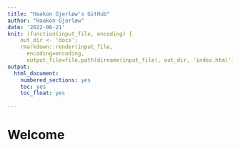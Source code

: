 ```yaml
---
title: "Haakon Gjerløw's GitHub"
author: "Haakon Gjerløw"
date: '2022-06-21'
knit: (function(input_file, encoding) {
    out_dir <- 'docs';
    rmarkdown::render(input_file,
      encoding=encoding,
      output_file=file.path(dirname(input_file), out_dir, 'index.html'))})
output:
  html_document:
    numbered_sections: yes
    toc: yes
    toc_float: yes
  
---
```


# Welcome